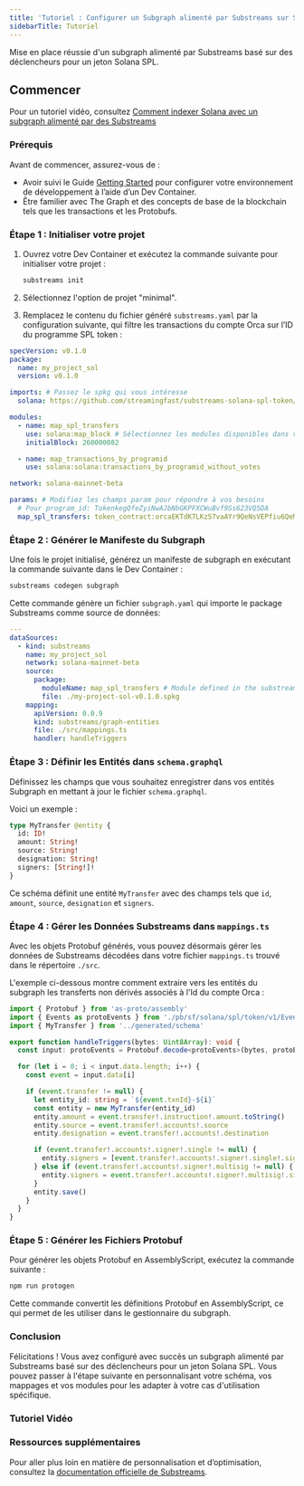```yaml
---
title: 'Tutoriel : Configurer un Subgraph alimenté par Substreams sur Solana'
sidebarTitle: Tutoriel
---
```


Mise en place réussie d'un subgraph alimenté par Substreams basé sur des déclencheurs pour un jeton Solana SPL.

## Commencer

Pour un tutoriel vidéo, consultez [Comment indexer Solana avec un subgraph alimenté par des Substreams](/sps/tutorial/#video-tutorial)

### Prérequis

Avant de commencer, assurez-vous de :

- Avoir suivi le Guide [Getting Started](https://github.com/streamingfast/substreams-starter) pour configurer votre environnement de développement à l’aide d’un Dev Container.
- Être familier avec The Graph et des concepts de base de la blockchain tels que les transactions et les Protobufs.

### Étape 1 : Initialiser votre projet

1. Ouvrez votre Dev Container et exécutez la commande suivante pour initialiser votre projet :

   ```bash
   substreams init
   ```

2. Sélectionnez l'option de projet "minimal".

3. Remplacez le contenu du fichier généré `substreams.yaml` par la configuration suivante, qui filtre les transactions du compte Orca sur l’ID du programme SPL token :

```yaml
specVersion: v0.1.0
package:
  name: my_project_sol
  version: v0.1.0

imports: # Passez le spkg qui vous intéresse
  solana: https://github.com/streamingfast/substreams-solana-spl-token/raw/master/tokens/solana-spl-token-v0.1.0.spkg

modules:
  - name: map_spl_transfers
    use: solana:map_block # Sélectionnez les modules disponibles dans votre spkg
    initialBlock: 260000082

  - name: map_transactions_by_programid
    use: solana:solana:transactions_by_programid_without_votes

network: solana-mainnet-beta

params: # Modifiez les champs param pour répondre à vos besoins
  # Pour program_id: TokenkegQfeZyiNwAJbNbGKPFXCWuBvf9Ss623VQ5DA
  map_spl_transfers: token_contract:orcaEKTdK7LKz57vaAYr9QeNsVEPfiu6QeMU1kektZE
```

### Étape 2 : Générer le Manifeste du Subgraph

Une fois le projet initialisé, générez un manifeste de subgraph en exécutant la commande suivante dans le Dev Container :

```bash
substreams codegen subgraph
```

Cette commande génère un fichier `subgraph.yaml` qui importe le package Substreams comme source de données:

```yaml
---
dataSources:
  - kind: substreams
    name: my_project_sol
    network: solana-mainnet-beta
    source:
      package:
        moduleName: map_spl_transfers # Module defined in the substreams.yaml
        file: ./my-project-sol-v0.1.0.spkg
    mapping:
      apiVersion: 0.0.9
      kind: substreams/graph-entities
      file: ./src/mappings.ts
      handler: handleTriggers
```

### Étape 3 : Définir les Entités dans `schema.graphql`

Définissez les champs que vous souhaitez enregistrer dans vos entités Subgraph en mettant à jour le fichier `schema.graphql`.

Voici un exemple :

```graphql
type MyTransfer @entity {
  id: ID!
  amount: String!
  source: String!
  designation: String!
  signers: [String!]!
}
```

Ce schéma définit une entité `MyTransfer` avec des champs tels que `id`, `amount`, `source`, `designation` et `signers`.

### Étape 4 : Gérer les Données Substreams dans `mappings.ts`

Avec les objets Protobuf générés, vous pouvez désormais gérer les données de Substreams décodées dans votre fichier `mappings.ts` trouvé dans le répertoire `./src`.

L'exemple ci-dessous montre comment extraire vers les entités du subgraph les transferts non dérivés associés à l'Id du compte Orca :

```ts
import { Protobuf } from 'as-proto/assembly'
import { Events as protoEvents } from './pb/sf/solana/spl/token/v1/Events'
import { MyTransfer } from '../generated/schema'

export function handleTriggers(bytes: Uint8Array): void {
  const input: protoEvents = Protobuf.decode<protoEvents>(bytes, protoEvents.decode)

  for (let i = 0; i < input.data.length; i++) {
    const event = input.data[i]

    if (event.transfer != null) {
      let entity_id: string = `${event.txnId}-${i}`
      const entity = new MyTransfer(entity_id)
      entity.amount = event.transfer!.instruction!.amount.toString()
      entity.source = event.transfer!.accounts!.source
      entity.designation = event.transfer!.accounts!.destination

      if (event.transfer!.accounts!.signer!.single != null) {
        entity.signers = [event.transfer!.accounts!.signer!.single!.signer]
      } else if (event.transfer!.accounts!.signer!.multisig != null) {
        entity.signers = event.transfer!.accounts!.signer!.multisig!.signers
      }
      entity.save()
    }
  }
}
```

### Étape 5 : Générer les Fichiers Protobuf

Pour générer les objets Protobuf en AssemblyScript, exécutez la commande suivante :

```bash
npm run protogen
```

Cette commande convertit les définitions Protobuf en AssemblyScript, ce qui permet de les utiliser dans le gestionnaire du subgraph.

### Conclusion

Félicitations ! Vous avez configuré avec succès un subgraph alimenté par Substreams basé sur des déclencheurs pour un jeton Solana SPL. Vous pouvez passer à l'étape suivante en personnalisant votre schéma, vos mappages et vos modules pour les adapter à votre cas d'utilisation spécifique.

### Tutoriel Vidéo

<VideoEmbed title="How to Index Solana with a Substreams-powered Subgraph" youtube="RmKi-Nq9E_A" />

### Ressources supplémentaires

Pour aller plus loin en matière de personnalisation et d’optimisation, consultez la [documentation officielle de Substreams](https://substreams.streamingfast.io/tutorials/solana).
